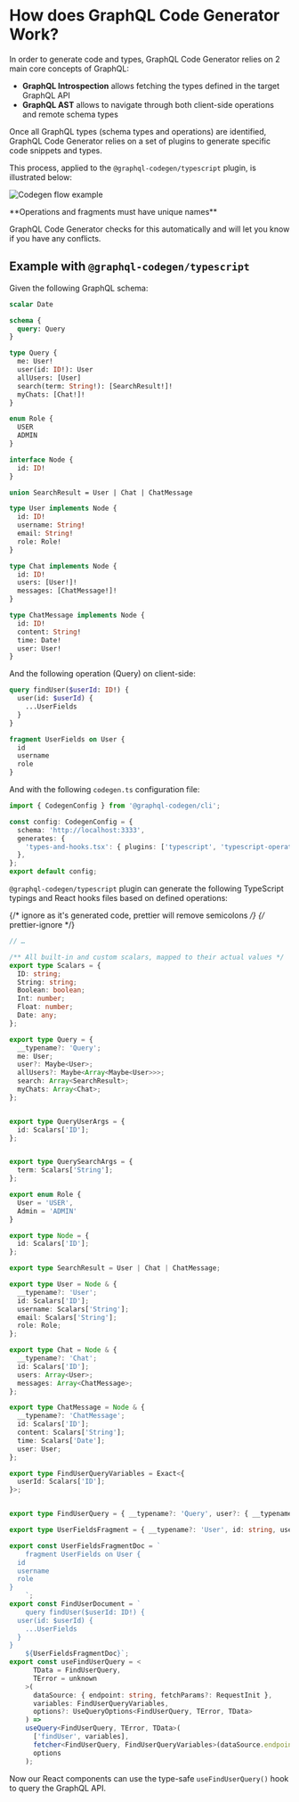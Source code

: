 # How does GraphQL Code Generator Work?

In order to generate code and types, GraphQL Code Generator relies on 2 main core concepts of GraphQL:

- **GraphQL Introspection** allows fetching the types defined in the target GraphQL API
- **GraphQL AST** allows to navigate through both client-side operations and remote schema types

Once all GraphQL types (schema types and operations) are identified, GraphQL Code Generator relies on a set of plugins to generate specific code snippets and types.

This process, applied to the `@graphql-codegen/typescript` plugin, is illustrated below:

![Codegen flow example](../../../../public/assets/illustrations/codegen_flow1.png)

<Callout>
**Operations and fragments must have unique names**

GraphQL Code Generator checks for this automatically and will let you know if you have any conflicts.
</Callout>

## Example with `@graphql-codegen/typescript`

Given the following GraphQL schema:

```graphql filename="schema.graphql"
scalar Date

schema {
  query: Query
}

type Query {
  me: User!
  user(id: ID!): User
  allUsers: [User]
  search(term: String!): [SearchResult!]!
  myChats: [Chat!]!
}

enum Role {
  USER
  ADMIN
}

interface Node {
  id: ID!
}

union SearchResult = User | Chat | ChatMessage

type User implements Node {
  id: ID!
  username: String!
  email: String!
  role: Role!
}

type Chat implements Node {
  id: ID!
  users: [User!]!
  messages: [ChatMessage!]!
}

type ChatMessage implements Node {
  id: ID!
  content: String!
  time: Date!
  user: User!
}
```

And the following operation (Query) on client-side:

```graphql filename="operation.graphql"
query findUser($userId: ID!) {
  user(id: $userId) {
    ...UserFields
  }
}

fragment UserFields on User {
  id
  username
  role
}
```

And with the following `codegen.ts` configuration file:

```ts filename="codegen.ts"
import { CodegenConfig } from '@graphql-codegen/cli';

const config: CodegenConfig = {
  schema: 'http://localhost:3333',
  generates: {
    'types-and-hooks.tsx': { plugins: ['typescript', 'typescript-operations', 'typescript-react-query'] },
  },
};
export default config;
```

`@graphql-codegen/typescript` plugin can generate the following TypeScript typings and React hooks files based on defined operations:

{/* ignore as it's generated code, prettier will remove semicolons */}
{/* prettier-ignore */}
```ts
// …

/** All built-in and custom scalars, mapped to their actual values */
export type Scalars = {
  ID: string;
  String: string;
  Boolean: boolean;
  Int: number;
  Float: number;
  Date: any;
};

export type Query = {
  __typename?: 'Query';
  me: User;
  user?: Maybe<User>;
  allUsers?: Maybe<Array<Maybe<User>>>;
  search: Array<SearchResult>;
  myChats: Array<Chat>;
};


export type QueryUserArgs = {
  id: Scalars['ID'];
};


export type QuerySearchArgs = {
  term: Scalars['String'];
};

export enum Role {
  User = 'USER',
  Admin = 'ADMIN'
}

export type Node = {
  id: Scalars['ID'];
};

export type SearchResult = User | Chat | ChatMessage;

export type User = Node & {
  __typename?: 'User';
  id: Scalars['ID'];
  username: Scalars['String'];
  email: Scalars['String'];
  role: Role;
};

export type Chat = Node & {
  __typename?: 'Chat';
  id: Scalars['ID'];
  users: Array<User>;
  messages: Array<ChatMessage>;
};

export type ChatMessage = Node & {
  __typename?: 'ChatMessage';
  id: Scalars['ID'];
  content: Scalars['String'];
  time: Scalars['Date'];
  user: User;
};

export type FindUserQueryVariables = Exact<{
  userId: Scalars['ID'];
}>;


export type FindUserQuery = { __typename?: 'Query', user?: { __typename?: 'User', id: string, username: string, role: Role } | null | undefined };

export type UserFieldsFragment = { __typename?: 'User', id: string, username: string, role: Role };

export const UserFieldsFragmentDoc = `
    fragment UserFields on User {
  id
  username
  role
}
    `;
export const FindUserDocument = `
    query findUser($userId: ID!) {
  user(id: $userId) {
    ...UserFields
  }
}
    ${UserFieldsFragmentDoc}`;
export const useFindUserQuery = <
      TData = FindUserQuery,
      TError = unknown
    >(
      dataSource: { endpoint: string, fetchParams?: RequestInit },
      variables: FindUserQueryVariables,
      options?: UseQueryOptions<FindUserQuery, TError, TData>
    ) =>
    useQuery<FindUserQuery, TError, TData>(
      ['findUser', variables],
      fetcher<FindUserQuery, FindUserQueryVariables>(dataSource.endpoint, dataSource.fetchParams || {}, FindUserDocument, variables),
      options
    );
```

Now our React components can use the type-safe `useFindUserQuery()` hook to query the GraphQL API.
